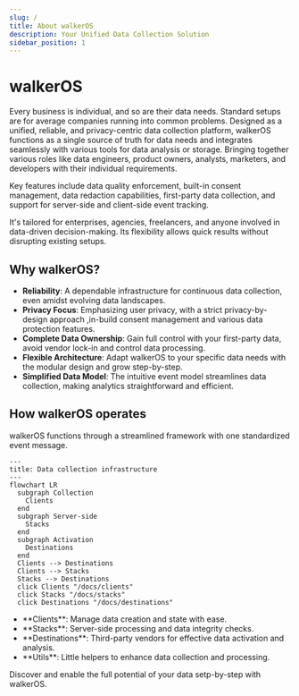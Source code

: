 ```yaml
---
slug: /
title: About walkerOS
description: Your Unified Data Collection Solution
sidebar_position: 1
---
```



# walkerOS

Every business is individual, and so are their data needs. Standard setups are
for average companies running into common problems. Designed as a unified,
reliable, and privacy-centric data collection platform, walkerOS functions as a
single source of truth for data needs and integrates seamlessly with various
tools for data analysis or storage. Bringing together various roles like data
engineers, product owners, analysts, marketers, and developers with their
individual requirements.

Key features include data quality enforcement, built-in consent management, data
redaction capabilities, first-party data collection, and support for server-side
and client-side event tracking.

It's tailored for enterprises, agencies, freelancers, and anyone involved in
data-driven decision-making. Its flexibility allows quick results without
disrupting existing setups.

## Why walkerOS?

- **Reliability**: A dependable infrastructure for continuous data collection,
  even amidst evolving data landscapes.
- **Privacy Focus**: Emphasizing user privacy, with a strict privacy-by-design
  approach ,in-build consent management and various data protection features.
- **Complete Data Ownership**: Gain full control with your first-party data,
  avoid vendor lock-in and control data processing.
- **Flexible Architecture**: Adapt walkerOS to your specific data needs with the
  modular design and grow step-by-step.
- **Simplified Data Model**: The intuitive event model streamlines data
  collection, making analytics straightforward and efficient.

## How walkerOS operates

walkerOS functions through a streamlined framework with one standardized event
message.

```mermaid
---
title: Data collection infrastructure
---
flowchart LR
  subgraph Collection
    Clients
  end
  subgraph Server-side
    Stacks
  end
  subgraph Activation
    Destinations
  end
  Clients --> Destinations
  Clients --> Stacks
  Stacks --> Destinations
  click Clients "/docs/clients"
  click Stacks "/docs/stacks"
  click Destinations "/docs/destinations"
```

- <Link to="clients">**Clients**</Link>: Manage data creation and state with
  ease.
- <Link to="stacks">**Stacks**</Link>: Server-side processing and data integrity
  checks.
- <Link to="destinations">**Destinations**</Link>: Third-party vendors for
  effective data activation and analysis.
- <Link to="utils">**Utils**</Link>: Little helpers to enhance data collection
  and processing.

Discover and enable the full potential of your data setp-by-step with walkerOS.
